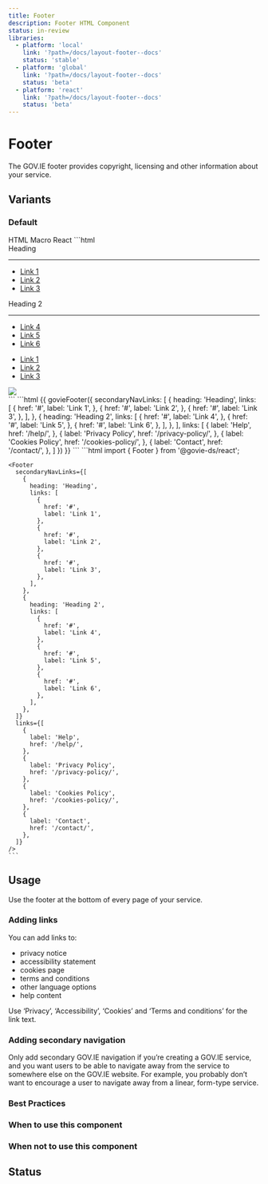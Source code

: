 ```yaml
---
title: Footer
description: Footer HTML Component
status: in-review
libraries:
  - platform: 'local'
    link: '?path=/docs/layout-footer--docs'
    status: 'stable'
  - platform: 'global'
    link: '?path=/docs/layout-footer--docs'
    status: 'beta'
  - platform: 'react'
    link: '?path=/docs/layout-footer--docs'
    status: 'beta'
---
```


# Footer

The GOV.IE footer provides copyright, licensing and other information about your service.

## Variants

### Default 

<ComponentContainer fullWidth>
  <Footer
    secondaryNavLinks={[
      {
        heading: 'Heading',
        links: [
          {
            href: '#',
            label: 'Link 1',
          },
          {
            href: '#',
            label: 'Link 2',
          },
          {
            href: '#',
            label: 'Link 3',
          },
        ],
      },
      {
        heading: 'Heading 2',
        links: [
          {
            href: '#',
            label: 'Link 4',
          },
          {
            href: '#',
            label: 'Link 5',
          },
          {
            href: '#',
            label: 'Link 6',
          },
        ],
      },
    ]}
    links={[
      {
        label: 'Help',
        href: '/help/',
      },
      {
        label: 'Privacy Policy',
        href: '/privacy-policy/',
      },
      {
        label: 'Cookies Policy',
        href: '/cookies-policy/',
      },
      {
        label: 'Contact',
        href: '/contact/',
      },
    ]}
  />
</ComponentContainer>

<Tabs id="tab1">
  <TabList>
    <TabItem value="tab11" checked>HTML</TabItem>
    <TabItem value="tab12">Macro</TabItem>
    <TabItem value="tab13">React</TabItem>
  </TabList>
  <TabPanel value="tab11">        
    ```html
    <footer class="gi-footer">
      <div class="gi-layout-container">
        <div class="footer-secondary-nav-links">
          <div>
            <div class="gi-heading-md">Heading</div>
            <hr class="gi-section-break-md"/>
            <ul>
              <li>
                <a href="#">Link 1</a>
              </li>
              <li>
                <a href="#">Link 2</a>
              </li>
              <li>
                <a href="#">Link 3</a>
              </li>
            </ul>
          </div>
          <div>
            <div class="gi-heading-md">Heading 2</div>
            <hr class="gi-section-break-md"/>
            <ul>
              <li>
                <a href="#">Link 4</a>
              </li>
              <li>
                <a href="#">Link 5</a>
              </li>
              <li>
                <a href="#">Link 6</a>
              </li>
            </ul>
          </div>
        </div>
        <div class="footer-primary-nav-links">
          <ul>
            <li data-testid="main-link-0">
              <a href="#">Link 1</a>
            </li>
            <li data-testid="main-link-1">
              <a href="#">Link 2</a>
            </li>
            <li data-testid="main-link-2">
              <a href="#">Link 3</a>
            </li>
          </ul>
          <div class="logo-container">
            <img src="/logo.svg" />
          </div>
        </div>
      </div>
    </footer>
    ```
  </TabPanel>
  <TabPanel value="tab12">        
    ```html
    {{ govieFooter({
        secondaryNavLinks: [
            {
              heading: 'Heading',
              links: [
                {
                  href: '#',
                  label: 'Link 1',
                },
                {
                  href: '#',
                  label: 'Link 2',
                },
                {
                  href: '#',
                  label: 'Link 3',
                },
              ],
            },
            {
              heading: 'Heading 2',
              links: [
                {
                  href: '#',
                  label: 'Link 4',
                },
                {
                  href: '#',
                  label: 'Link 5',
                },
                {
                  href: '#',
                  label: 'Link 6',
                },
              ],
            },
        ],
        links: [
          {
              label: 'Help',
              href: '/help/',
          },
          {
              label: 'Privacy Policy',
              href: '/privacy-policy/',
          },
          {
              label: 'Cookies Policy',
              href: '/cookies-policy/',
          },
          {
              label: 'Contact',
              href: '/contact/',
          },
        ]
      })
    }}
    ```
  </TabPanel>
  <TabPanel value="tab13">
    ```html
    import { Footer } from '@govie-ds/react';

    <Footer
      secondaryNavLinks={[
        {
          heading: 'Heading',
          links: [
            {
              href: '#',
              label: 'Link 1',
            },
            {
              href: '#',
              label: 'Link 2',
            },
            {
              href: '#',
              label: 'Link 3',
            },
          ],
        },
        {
          heading: 'Heading 2',
          links: [
            {
              href: '#',
              label: 'Link 4',
            },
            {
              href: '#',
              label: 'Link 5',
            },
            {
              href: '#',
              label: 'Link 6',
            },
          ],
        },
      ]}
      links={[
        {
          label: 'Help',
          href: '/help/',
        },
        {
          label: 'Privacy Policy',
          href: '/privacy-policy/',
        },
        {
          label: 'Cookies Policy',
          href: '/cookies-policy/',
        },
        {
          label: 'Contact',
          href: '/contact/',
        },
      ]}
    />
    ```
  </TabPanel>
</Tabs>

## Usage

Use the footer at the bottom of every page of your service.

### Adding links

You can add links to:

- privacy notice
- accessibility statement
- cookies page
- terms and conditions
- other language options
- help content

Use ‘Privacy’, ‘Accessibility’, ‘Cookies’ and ‘Terms and conditions’ for the link text.

### Adding secondary navigation

Only add secondary GOV.IE navigation if you’re creating a GOV.IE service, and you want users to be able to navigate away from the service to somewhere else on the GOV.IE website. For example, you probably don’t want to encourage a user to navigate away from a linear, form-type service.

### Best Practices

### When to use this component

### When not to use this component

## Status

<ComponentStatusBlock componentId="footer" />

